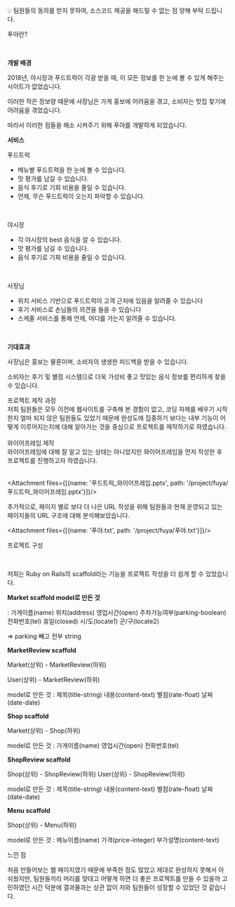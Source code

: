 
<Block>
💡 팀원들의 동의를 받지 못하여, 소스코드 제공을 해드릴 수 없는 점 양해 부탁 드립니다.
</Block>
<br/>

<SubTitle>푸야란?</SubTitle>

<br/>

**개발 배경**
<br/>

2018년, 야시장과 푸드트럭이 각광 받을 때, 이 모든 정보를 한 눈에 볼 수 있게 해주는 사이트가 없었습니다.

이러한 적은 정보량 때문에 사장님은 가게 홍보에 어려움을 겪고, 소비자는 맛집 찾기에 어려움을 겪었습니다.

따라서 이러한 점들을 해소 시켜주기 위해 푸야를 개발하게 되었습니다.
<br/>

**서비스**
<br/>

푸드트럭
<Ul> 
    <li>메뉴별 푸드트럭을 한 눈에 볼 수 있습니다.</li>
    <li>맛 평가를 남길 수 있습니다.</li>
    <li>음식 후기로 기회 비용을 줄일 수 있습니다.</li>
    <li>언제, 무슨 푸드트럭이 오는지 파악할 수 있습니다.</li>
</Ul>
<br/>

야시장
<Ul>
    <li>각 야시장의 best 음식을 알 수 있습니다.</li>
    <li>맛 평가를 남길 수 있습니다.</li>
    <li>음식 후기로 기회 비용을 줄일 수 있습니다.</li>
</Ul>
<br/>

사장님
<Ul>
    <li>위치 서비스 기반으로 푸드트럭이 고객 근처에 있음을 알려줄 수 있습니다</li>
    <li>후기 서비스로 손님들의 의견을 들을 수 있습니다</li>
    <li>스케줄 서비스를 통해 언제, 어디를 가는지 알려줄 수 있습니다.</li>
</Ul>
<br/>

**기대효과**
<br/>

사장님은 홍보는 물론이며, 소비자의 생생한 피드백을 받을 수 있습니다.

소비자는 후기 및 별점 시스템으로 더욱 가성비 좋고 맛있는 음식 정보를 편리하게 찾을 수 있습니다.
<br/>

<SubTitle>프로젝트 제작 과정</SubTitle>
<br/>
저희 팀원들은 모두 이전에 웹사이트를 구축해 본 경험이 없고, 코딩 자체를 배우기 시작한지 얼마 되지 않은 팀원들도 있었기 때문에 완성도에 집중하기 보다는 내부 기능이 어떻게 이루어지는지에 대해  알아가는 것을 중심으로 프로젝트를 제작하기로 하였습니다.
<br/>
<br/>
<SubTitle>와이어프레임 제작</SubTitle>
<br/>
와이어프레임에 대해 잘 알고 있는 상태는 아니었지만 와이어프레임을 먼저 작성한 후 프로젝트를 진행하고자 하였습니다.
<br/>
<br/>

<Attachment files={[{name: '푸드트럭_와이어프레임.pptx', path: '/project/fuya/푸드트럭_와이어프레임.pptx'}]}/>
<br/>

추가적으로,  페이지 별로 보다 더 나은 URL 작성을 위해 팀원들과 현재 운영되고 있는 페이지들의 URL 구조에 대해 분석해보았습니다.
<br/>

<Attachment files={[{name: '푸야.txt', path: '/project/fuya/푸야.txt'}]}/>
<br/>

<p className="font-bold">프로젝트 구성</p>
<br/>

저희는 Ruby on Rails의 scaffold라는 기능을 프로젝트 작성을 더 쉽게 할 수 있었습니다.
<br/>

<Block>

**Market scaffold model로 만든 것**

: 가게이름(name) 위치(address) 영업시간(open) 주차가능여부(parking-boolean) 전화번호(tel) 휴일(closed) 시/도(locate1) 군/구(locate2)

=> parking 빼고 전부 string
<br/>

**MarketReview scaffold**

Market(상위) - MarketReview(하위)

User(상위) - MarketReview(하위)

model로 만든 것 : 제목(title-string) 내용(content-text) 별점(rate-float) 날짜(date-date)
<br/>

**Shop scaffold**

Market(상위) - Shop(하위)

model로 만든 것 : 가게이름(name) 영업시간(open) 전화번호(tel)
<br/>

**ShopReview scaffold**

Shop(상위) - ShopReview(하위) User(상위) - ShopReview(하위)

model로 만든 것 : 제목(title-string) 내용(content-text) 별점(rate-float) 날짜(date-date)
<br/>

**Menu scaffold**

Shop(상위) - Menu(하위)

model로 만든 것 : 메뉴이름(name) 가격(price-integer) 부가설명(content-text)
</Block>
<br/>

<SubTitle>느낀 점</SubTitle>
<br/>

처음 만들어보는 웹 페이지였기 때문에 부족한 점도 많았고 제대로 완성하지 못해서 아쉬웠지만, 팀원들끼리 머리를 맞대고 어떻게 하면 더 좋은 프로젝트를 만들 수 있을까 고민하였던 시간 덕분에 결과물과는 상관 없이 저와 팀원들이 성장할 수 있었던 것 같습니다.

